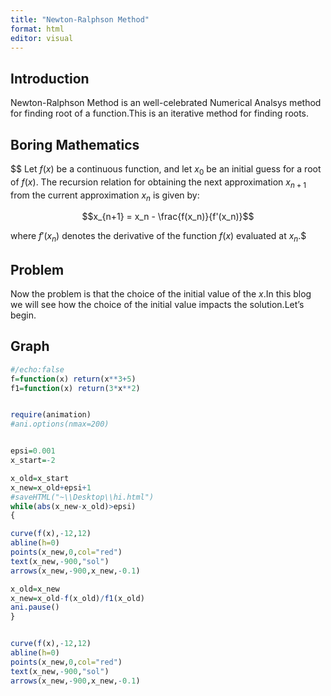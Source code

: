 ```yaml
---
title: "Newton-Ralphson Method"
format: html
editor: visual
---
```


## Introduction

Newton-Ralphson Method is an well-celebrated Numerical Analsys method for finding root of a function.This is an iterative method for finding roots.

## Boring Mathematics

\$\$ Let $f(x)$ be a continuous function, and let $x_0$ be an initial guess for a root of $f(x)$. The recursion relation for obtaining the next approximation $x_{n+1}$ from the current approximation $x_n$ is given by:

$$x_{n+1} = x_n - \frac{f(x_n)}{f'(x_n)}$$

where $f'(x_n)$ denotes the derivative of the function $f(x)$ evaluated at $x_n$.\$\

## Problem

Now the problem is that the choice of the initial value of the $x$.In this blog we will see how the choice of the initial value impacts the solution.Let's begin.

## Graph
```r
#/echo:false
f=function(x) return(x**3+5)
f1=function(x) return(3*x**2)


require(animation)
#ani.options(nmax=200)


epsi=0.001
x_start=-2

x_old=x_start
x_new=x_old+epsi+1
#saveHTML("~\\Desktop\\hi.html")
while(abs(x_new-x_old)>epsi)
{

curve(f(x),-12,12)
abline(h=0)
points(x_new,0,col="red")
text(x_new,-900,"sol")
arrows(x_new,-900,x_new,-0.1)

x_old=x_new
x_new=x_old-f(x_old)/f1(x_old)
ani.pause()
}


curve(f(x),-12,12)
abline(h=0)
points(x_new,0,col="red")
text(x_new,-900,"sol")
arrows(x_new,-900,x_new,-0.1)


```


